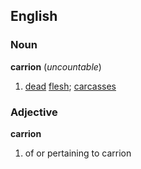 == English ==
=== Noun ===
'''carrion''' (''uncountable'')

# [[dead]] [[flesh]]; [[carcass]]es

=== Adjective ===
'''carrion'''
# of or pertaining to carrion